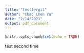 ```yaml
---
title: "testforgit"
author: "Chao Chen Yu"
date: "2/14/2021"
output: pdf_document
---
```


```r
knitr::opts_chunk$set(echo = TRUE)
```

test second time